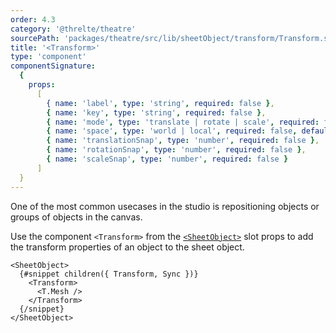 ```yaml
---
order: 4.3
category: '@threlte/theatre'
sourcePath: 'packages/theatre/src/lib/sheetObject/transform/Transform.svelte'
title: '<Transform>'
type: 'component'
componentSignature:
  {
    props:
      [
        { name: 'label', type: 'string', required: false },
        { name: 'key', type: 'string', required: false },
        { name: 'mode', type: 'translate | rotate | scale', required: false, default: 'translate' },
        { name: 'space', type: 'world | local', required: false, default: 'world' },
        { name: 'translationSnap', type: 'number', required: false },
        { name: 'rotationSnap', type: 'number', required: false },
        { name: 'scaleSnap', type: 'number', required: false }
      ]
  }
---
```


One of the most common usecases in the studio is repositioning objects or groups of objects in the canvas.

Use the component `<Transform>` from the [`<SheetObject>`](./sheet-object) slot props to add the transform properties of an object to the sheet object.

```svelte
<SheetObject>
  {#snippet children({ Transform, Sync })}
    <Transform>
      <T.Mesh />
    </Transform>
  {/snippet}
</SheetObject>
```
